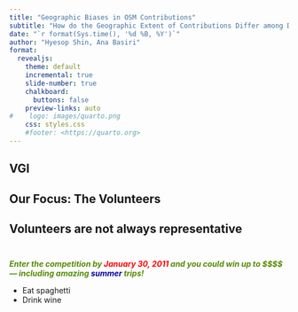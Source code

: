 ```yaml
---
title: "Geographic Biases in OSM Contributions"
subtitle: "How do the Geographic Extent of Contributions Differ among Demographic groups?\n"
date: "`r format(Sys.time(), '%d %B, %Y')`"
author: "Hyesop Shin, Ana Basiri"
format:
  revealjs: 
    theme: default
    incremental: true 
    slide-number: true
    chalkboard: 
      buttons: false
    preview-links: auto
#    logo: images/quarto.png
    css: styles.css
    #footer: <https://quarto.org>
---
```


## VGI


## Our Focus: The Volunteers


## Volunteers are not always representative

::: {.nonincremental}
<p style="font-size:14px; color:#538b01; margin-top: 3em; font-weight:bold; font-style:italic;">
  Enter the competition by 
  <span style="color: #ff0000">January 30, 2011</span>
  and you could win up to $$$$ — including amazing 
  <span style="color: #0000a0">summer</span> 
  trips!
</p>
- Eat spaghetti
- Drink wine

:::



